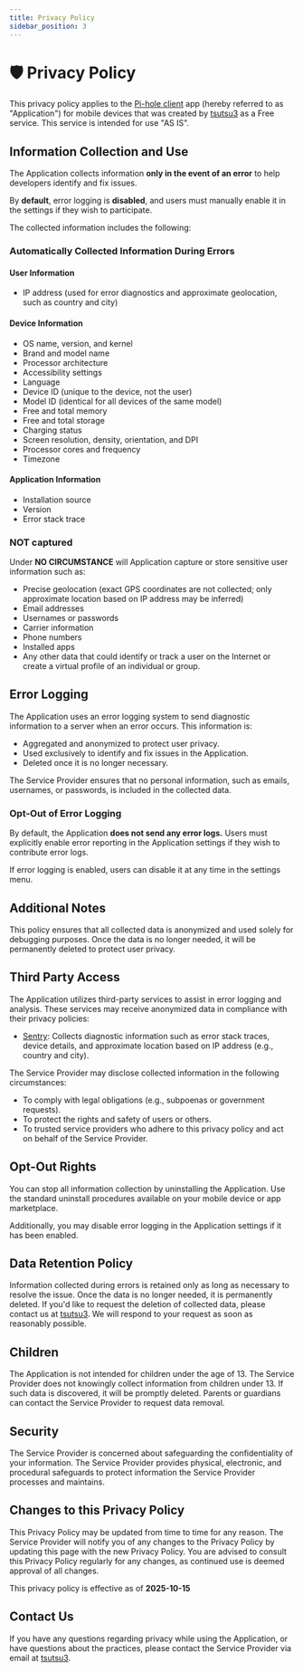---
title: Privacy Policy
sidebar_position: 3
---

# 🛡️ Privacy Policy

This privacy policy applies to the [Pi-hole client](https://github.com/tsutsu3/pi-hole-client)
app (hereby referred to as "Application") for mobile devices that was created
by [tsutsu3](https://github.com/tsutsu3) as a Free service. This service is
intended for use "AS IS".

## Information Collection and Use

The Application collects information **only in the event of an error** to help
developers identify and fix issues.

By **default**, error logging is **disabled**, and users must manually enable
it in the settings if they wish to participate.

The collected information includes the following:

### Automatically Collected Information During Errors

#### User Information

- IP address (used for error diagnostics and approximate geolocation, such as
country and city)

#### Device Information

- OS name, version, and kernel
- Brand and model name
- Processor architecture
- Accessibility settings
- Language
- Device ID (unique to the device, not the user)
- Model ID (identical for all devices of the same model)
- Free and total memory
- Free and total storage
- Charging status
- Screen resolution, density, orientation, and DPI
- Processor cores and frequency
- Timezone

#### Application Information

- Installation source
- Version
- Error stack trace

### NOT captured

Under **NO CIRCUMSTANCE** will Application capture or store sensitive user
information such as:

- Precise geolocation (exact GPS coordinates are not collected; only approximate
location based on IP address may be inferred)
- Email addresses
- Usernames or passwords
- Carrier information
- Phone numbers
- Installed apps
- Any other data that could identify or track a user on the Internet or create
a virtual profile of an individual or group.

## Error Logging

The Application uses an error logging system to send diagnostic information to
a server when an error occurs.
This information is:

- Aggregated and anonymized to protect user privacy.
- Used exclusively to identify and fix issues in the Application.
- Deleted once it is no longer necessary.

The Service Provider ensures that no personal information, such as emails,
usernames, or passwords, is included in the collected data.

### Opt-Out of Error Logging

By default, the Application **does not send any error logs.** Users must
explicitly enable error reporting in the Application settings if they wish to
contribute error logs.

If error logging is enabled, users can disable it at any time in the settings
menu.

## Additional Notes

This policy ensures that all collected data is anonymized and used solely for
debugging purposes.
Once the data is no longer needed, it will be permanently deleted to protect
 user privacy.

## Third Party Access

The Application utilizes third-party services to assist in error logging and
analysis. These services may receive anonymized data in compliance with their
privacy policies:

- [Sentry](https://sentry.io/privacy/): Collects diagnostic information such as
error stack traces, device details, and approximate location based on IP
address (e.g., country and city).

The Service Provider may disclose collected information in the following
circumstances:

- To comply with legal obligations (e.g., subpoenas or government requests).
- To protect the rights and safety of users or others.
- To trusted service providers who adhere to this privacy policy and act on
behalf of the Service Provider.

## Opt-Out Rights

You can stop all information collection by uninstalling the Application.
Use the standard uninstall procedures available on your mobile device or app
marketplace.

Additionally, you may disable error logging in the Application settings if it
has been enabled.

## Data Retention Policy

Information collected during errors is retained only as long as necessary to
resolve the issue. Once the data is no longer needed, it is permanently deleted.
If you'd like to request the deletion of collected data, please contact us at
[tsutsu3](mailto:tsutsu3prog@gmail.com).
We will respond to your request as soon as reasonably possible.

## Children

The Application is not intended for children under the age of 13.
The Service Provider does not knowingly collect information from children under 13.
If such data is discovered, it will be promptly deleted. Parents or guardians
can contact the Service Provider to request data removal.

## Security

The Service Provider is concerned about safeguarding the confidentiality of
your information.
The Service Provider provides physical, electronic, and procedural safeguards
to protect information the Service Provider processes and maintains.

## Changes to this Privacy Policy

This Privacy Policy may be updated from time to time for any reason.
The Service Provider will notify you of any changes to the Privacy Policy by
updating this page with the new Privacy Policy.
You are advised to consult this Privacy Policy regularly for any changes, as
continued use is deemed approval of all changes.

This privacy policy is effective as of **2025-10-15**

## Contact Us

If you have any questions regarding privacy while using the Application, or
have questions about the practices, please contact the Service Provider via
email at [tsutsu3](mailto:tsutsu3prog@gmail.com).
